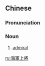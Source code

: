 {{also|海军上将}}
==Chinese==
{{zh-forms|s=海军上将|type=22}}

===Pronunciation===
{{zh-pron
|m=hǎijūn shàngjiàng
|c=hoi2 gwan1 soeng6 zoeng3
|cat=n
}}

===Noun===
{{zh-noun}}

# [[admiral]]

{{zh-cat|Military}}

[[ru:海軍上將]]